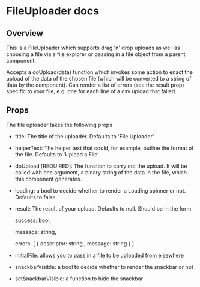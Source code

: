 # FileUploader docs

## Overview
This is a FileUploader which supports drag 'n' drop uploads as well as choosing a file via a file explorer or passing in a file object from a parent component.

Accepts a doUpload(data) function which invokes some action to enact the upload of the data of the chosen file (which will be converted to a string of data by the component).
Can render a list of errors (see the result prop) specific to your file, e.g. one for each line of a csv upload that failed.


## Props

The file uploader takes the following props
- title: The title of the uploader. Defaults to 'File Uploader'
- helperText: The helper text that could, for example, outline the format of the file. Defaults to 'Upload a File'
- doUpload [REQUIRED]: The function to carry out the upload. It will be called with one argument, a binary string of the data in the file, which this component generates.
- loading: a bool to decide whether to render a Loading spinner or not. Defaults to false.
- result: The result of your upload. Defaults to null. Should be in the form  

    success: bool,

    message: string,

    errors: [ { descriptor: string , message: string } ]

- initialFile: allows you to pass in a file to be uploaded from elsewhere
- snackbarVisible: a bool to decide whether to render the snackbar or not
- setSnackbarVisible: a function to hide the snackbar
